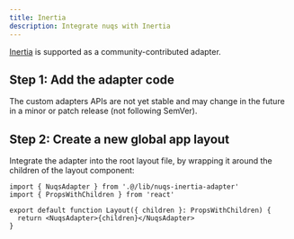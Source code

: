 ```yaml
---
title: Inertia
description: Integrate nuqs with Inertia
---
```


[Inertia](https://inertiajs.com/) is supported as a community-contributed adapter.

## Step 1: Add the adapter code

<Callout type="warn">
  The custom adapters APIs are not yet stable and may change in the future in a
  minor or patch release (not following SemVer).
</Callout>


<InertiaAdapterSource/>

## Step 2: Create a new global app layout

Integrate the adapter into the root layout file, by wrapping it around the children
of the layout component:

```tsx title="resources/js/Layouts/AppLayout.tsx" /NuqsAdapter/
import { NuqsAdapter } from '.@/lib/nuqs-inertia-adapter'
import { PropsWithChildren } from 'react'

export default function Layout({ children }: PropsWithChildren) {
  return <NuqsAdapter>{children}</NuqsAdapter>
}
```

